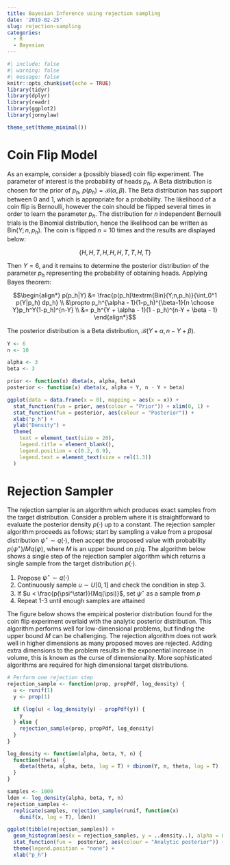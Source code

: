 ```yaml
---
title: Bayesian Inference using rejection sampling
date: '2019-02-25'
slug: rejection-sampling
categories:
  - R
  - Bayesian
---
```



```r
#| include: false
#| warning: false
#| message: false
knitr::opts_chunk$set(echo = TRUE)
library(tidyr)
library(dplyr)
library(readr)
library(ggplot2)
library(jonnylaw)

theme_set(theme_minimal())
```

# Coin Flip Model

As an example, consider a (possibly biased) coin flip experiment. The parameter of interest is the probability of heads $p_h$. A Beta distribution is chosen for the prior of $p_h$, $p(p_h) = \mathcal{B}(\alpha, \beta)$. The Beta distribution has support between 0 and 1, which is appropriate for a probability. The likelihood of a coin flip is Bernoulli, however the coin should be flipped several times in order to learn the parameter $p_h$. The distribution for $n$ independent Bernoulli trials is the Binomial distribution, hence the likelihood can be written as $\textrm{Bin}(Y;n,p_h)$. The coin is flipped $n = 10$ times and the results are displayed below:

$$\begin{equation*}
  \label{eq:4}
\{H, H, T, H, H, H, T, T, H, T\}  
\end{equation*}$$

Then $Y = 6$, and it remains to determine the posterior distribution of the parameter $p_h$ representing the probability of obtaining heads. Applying Bayes theorem:

$$\begin{align*}
  p(p_h|Y) &= \frac{p(p_h)\textrm{Bin}(Y;n,p_h)}{\int_0^1 p(Y|p_h) dp_h} \\
           &\propto p_h^{\alpha - 1}(1-p_h)^{\beta-1}{n \choose Y}p_h^Y(1-p_h)^{n-Y} \\
           &= p_h^{Y + \alpha - 1}(1 - p_h)^{n-Y + \beta - 1}
\end{align*}$$

The posterior distribution is a Beta distribution, $\mathcal{B}(Y + \alpha, n - Y + \beta)$.

```r
Y <- 6
n <- 10

alpha <- 3
beta <- 3

prior <- function(x) dbeta(x, alpha, beta)
posterior <- function(x) dbeta(x, alpha + Y, n - Y + beta)

ggplot(data = data.frame(x = 0), mapping = aes(x = x)) +
  stat_function(fun = prior, aes(colour = "Prior")) + xlim(0, 1) +
  stat_function(fun = posterior, aes(colour = "Posterior")) +
  xlab("p_h") +
  ylab("Density") +
  theme(
    text = element_text(size = 20),
    legend.title = element_blank(),
    legend.position = c(0.2, 0.9),
    legend.text = element_text(size = rel(1.3))
  )
```

# Rejection Sampler

The rejection sampler is an algorithm which produces exact samples from the
target distribution. Consider a problem where it is straightforward to evaluate
the posterior density $p(\cdot)$ up to a constant. The rejection sampler
algorithm proceeds as follows; start by sampling a value from a proposal
distribution $\psi^\star \sim q(\cdot)$, then accept the proposed value with
probability $p(\psi^\star)/Mq(\psi)$, where $M$ is an upper bound on $p/q$. The algorithm below shows a single step of the rejection sampler algorithm which returns a single sample from the target distribution $p(\cdot)$.

1. Propose $\psi^\star \sim q(\cdot)$
2. Continuously sample $u \sim U[0, 1]$ and check the condition in step 3.
3. If $u < \frac{p(\psi^\star)}{Mq(\psi)}$, set $\psi^\star$ as a sample from $p$
4. Repeat 1-3 until enough samples are attained

The figure below shows the empirical posterior
distribution found for the coin flip experiment overlaid with the analytic
posterior distribution. This algorithm performs well for low-dimensional
problems, but finding the upper bound $M$ can be challenging. The rejection algorithm does not work well in higher dimensions as many proposed moves are rejected. Adding extra dimensions to the problem results in the exponential increase in volume, this is known as the curse of dimensionality. More sophisticated algorithms are required for high dimensional target distributions.

```r
# Perform one rejection step
rejection_sample <- function(prop, propPdf, log_density) {
  u <- runif(1)
  y <- prop(1)
  
  if (log(u) < log_density(y) - propPdf(y)) {
    y
  } else {
    rejection_sample(prop, propPdf, log_density)
  }
}

log_density <- function(alpha, beta, Y, n) {
  function(theta) {
    dbeta(theta, alpha, beta, log = T) + dbinom(Y, n, theta, log = T)
  }
}

samples <- 1000
lden <- log_density(alpha, beta, Y, n)
rejection_samples <-
  replicate(samples, rejection_sample(runif, function(x)
    dunif(x, log = T), lden))

ggplot(tibble(rejection_samples)) +
  geom_histogram(aes(x = rejection_samples, y = ..density..), alpha = 0.4) +
  stat_function(fun =  posterior, aes(colour = "Analytic posterior")) +
  theme(legend.position = "none") +
  xlab("p_h")
```
